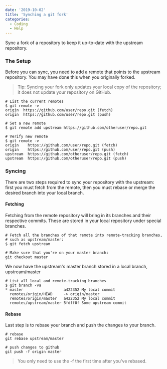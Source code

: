 ---
date: '2019-10-02'
title: 'Synching a git fork'
categories:
  - Coding
  - Help
---

Sync a fork of a repository to keep it up-to-date with the upstream repository.

### The Setup

Before you can sync, you need to add a remote that points to the upstream repository. You may have done this when you originally forked.

> Tip: Syncing your fork only updates your local copy of the repository; it does not update your repository on GitHub.

```shell
# List the current remotes
$ git remote -v
origin  https://github.com/user/repo.git (fetch)
origin  https://github.com/user/repo.git (push)

# Set a new remote
$ git remote add upstream https://github.com/otheruser/repo.git

# Verify new remote
$ git remote -v
origin    https://github.com/user/repo.git (fetch)
origin    https://github.com/user/repo.git (push)
upstream  https://github.com/otheruser/repo.git (fetch)
upstream  https://github.com/otheruser/repo.git (push)
```

### Syncing

There are two steps required to sync your repository with the upstream: first you must fetch from the remote, then you must rebase or merge the desired branch into your local branch.

#### Fetching

Fetching from the remote repository will bring in its branches and their respective commits. These are stored in your local repository under special branches.

```shell
# Fetch all the branches of that remote into remote-tracking branches,
# such as upstream/master:
$ git fetch upstream

# Make sure that you're on your master branch:
git checkout master
```

We now have the upstream's master branch stored in a local branch, upstream/master

```shell
# List all local and remote-tracking branches
$ git branch -va
* master                  a422352 My local commit
  remotes/origin/HEAD     -> origin/master
  remotes/origin/master   a422352 My local commit
  remotes/upstream/master 5fdff0f Some upstream commit
```

#### Rebase

Last step is to rebase your branch and push the changes to your branch.

```shell
# rebase
git rebase upstream/master

# push changes to github
git push -f origin master
```

> You only need to use the -f the first time after you've rebased.
